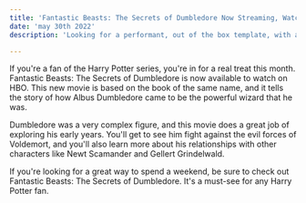```yaml
---
title: 'Fantastic Beasts: The Secrets of Dumbledore Now Streaming, Watch Opening Scene'
date: 'may 30th 2022'
description: 'Looking for a performant, out of the box template, with all the best in web technology to support your blogging needs? Checkout the Tailwind Nextjs Starter Blog template.'

---
```


If you're a fan of the Harry Potter series, you're in for a real treat this month. Fantastic Beasts: The Secrets of Dumbledore is now available to watch on HBO. This new movie is based on the book of the same name, and it tells the story of how Albus Dumbledore came to be the powerful wizard that he was.

Dumbledore was a very complex figure, and this movie does a great job of exploring his early years. You'll get to see him fight against the evil forces of Voldemort, and you'll also learn more about his relationships with other characters like Newt Scamander and Gellert Grindelwald.

If you're looking for a great way to spend a weekend, be sure to check out Fantastic Beasts: The Secrets of Dumbledore. It's a must-see for any Harry Potter fan.
